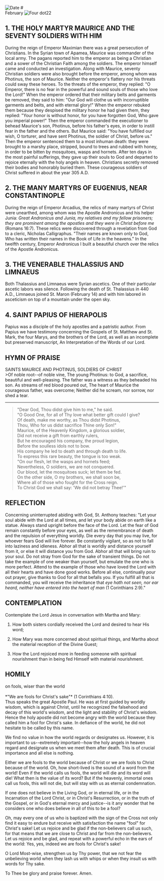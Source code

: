 
<RunningHead />
<Image src="/title-imprint.png" height={50} width={50} alt="Date" className="title-imprint"/>
# <div id="date">February <Image className="four-dot" src="/four-dot.png" height={15} width={15} alt="Four dot" />22</div>

## 1. THE HOLY MARTYR MAURICE AND THE SEVENTY SOLDIERS WITH HIM

During the reign of Emperor Maximian there was a great persecution of Christians. In the Syrian town of Apamea, Maurice was commander of the local army. The pagans reported him to the emperor as being a Christian and a sower of the Christian Faith among the soldiers. The emperor himself came and conducted an investigation. Along with Maurice, seventy Christian soldiers were also brought before the emperor, among whom was Photinus, the son of Maurice. Neither the emperor's flattery nor his threats could sway these heroes. To the threats of the emperor, they replied: "O Emperor, there is no fear in the powerful and sound souls of those who love the Lord!" When the emperor ordered that their military belts and garments be removed, they said to him: "Our God will clothe us with incorruptible garments and belts, and with eternal glory!" When the emperor rebuked them because they despised the military honor he had given them, they replied: "Your honor is without honor, for you have forgotten God, Who gave you imperial power!" Then the emperor commanded the executioner to behead Maurice's son, Photinus, before his father's eyes, in order to instill fear in the father and the others. But Maurice said: "You have fulfilled our wish, O torturer, and have sent Photinus, the soldier of Christ, before us." Then the emperor sentenced them to a most inhuman death: they were brought to a marshy place, stripped, bound to trees and rubbed with honey, in order to be bitten by mosquitoes, wasps and hornets. After ten days in the most painful sufferings, they gave up their souls to God and departed to rejoice eternally with the holy angels in heaven. Christians secretly removed their bodies and honorably buried them. These courageous soldiers of Christ suffered in about the year 305 A.D.

## 2. THE MANY MARTYRS OF EUGENIUS, NEAR CONSTANTINOPLE

During the reign of Emperor Arcadius, the relics of many martyrs of Christ were unearthed, among whom was the Apostle Andronicus and his helper Junia: *Great Andronicus and Junia, my relatives and my fellow prisoners; they are prominent among the apostles and they were in Christ before me* (Romans 16:7). These relics were discovered through a revelation from God to a cleric, Nicholas Calligraphus. "Their names are known only to God, Who has written their names in the Book of Life in the heavens." In the twelfth century, Emperor Andronicus I built a beautiful church over the relics of the Apostle Andronicus.

## 3. THE VENERABLE THALASSIUS AND LIMNAEUS

Both Thalassius and Limnaeus were Syrian ascetics. One of their particular ascetic labors was silence. Following the death of St. Thalassius in 440 A.D., Limnaeus joined St. Maron (February 14) and with him labored in asceticism on top of a mountain under the open sky.

## 4. SAINT PAPIUS OF HIERAPOLIS

Papius was a disciple of the holy apostles and a patristic author. From Papius we have testimony concerning the Gospels of St. Matthew and St. Mark, the four Marys, and the brothers of the Lord, as well as an incomplete but preserved manuscript, An Interpretation of the Words of our Lord.


## HYMN OF PRAISE
<div style={{textAlign:'center', color:'crimson', fontWeight:'bold'}}>
SAINTS MAURICE AND PHOTINUS, SOLDIERS OF CHRIST
</div>
>Of noble root--of noble vine,  
The young Photinus: to God, a sacrifice, beautiful and well-pleasing.  
The father was a witness as they beheaded his son.  
As streams of red blood poured out,  
The heart of Maurice the courageous father, was overcome;  
Neither did he scream, nor sorrow, nor shed a tear.  

---------------

>"Dear God, Thou didst give him to me," he said.  
"O Good One, for all of Thy love what better gift could I give?  
Of death, make me worthy, as Thou didst Photinus,  
Thou, Who for us didst sacrifice Thine only Son!"  
Maurice, of the Heavenly Kingdom, a glorious soldier,  
Did not receive a gift from earthly rulers,  
But he encouraged his company, the proud legion,  
Before the soulless idols not to bow.  
His company he led to death and through death to life.  
To express this rare beauty, the tongue is too weak.  
"On our flesh, let the wasps and hornets feed;  
Nevertheless, O soldiers, we are not conquered.  
Our blood, let the mosquitoes suck; let them be fed.  
On the other side, O my brothers, we shall soon be,  
Where all of those who fought for the Cross reign.  
To Christ God we shall say: 'We did not betray Thee!'"  
 

## REFLECTION

Concerning uninterrupted abiding with God, St. Anthony teaches: "Let your soul abide with the Lord at all times, and let your body abide on earth like a statue. Always stand upright before the face of the Lord. Let the fear of God remain constantly before your eyes, as well as the remembrance of death and the repulsion of everything worldly. Die every day that you may live, for whoever fears God will live forever. Be constantly vigilant, so as not to fall into laziness and idleness. Abhor all that is worldly and distance yourself from it, or else it will distance you from God. Abhor all that will bring ruin to your soul. Do not stray from God for the sake of transient things. Do not take the example of one weaker than yourself, but emulate the one who is more perfect.  Attend to the example of those who have loved the Lord with all their hearts and have done good works. Before all else, continually pour out prayer, give thanks to God for all that befalls you. If you fulfill all that is commanded, you will receive the inheritance that *eye hath not seen, nor ear heard, neither have entered into the heart of man* (1 Corinthians 2:9)."


## CONTEMPLATION

Contemplate the Lord Jesus in conversation with Martha and Mary:

1. How both sisters cordially received the Lord and desired to hear His word;

2. How Mary was more concerned about spiritual things, and Martha about the material reception of the Divine Guest;

3. How the Lord rejoiced more in feeding someone with spiritual nourishment than in being fed Himself with material nourishment.


## HOMILY
<div style={{textAlign:'center', color:'crimson', fontWeight:'bold'}}>
on fools, wiser than the world
</div><br />
<div style={{textAlign:'right'}}>
*"We are fools for Christ's sake"* (1 Corinthians 4:10).
</div>
Thus speaks the great Apostle Paul. He was at first guided by worldly wisdom, which is against Christ, until he recognized the falsehood and decay of this world's wisdom, and the light and stability of Christ's wisdom. Hence the holy apostle did not become angry with the world because they called him a fool for Christ's sake. In defiance of the world, he did not hesitate to be called by this name.

We find no value in how the world regards or designates us. However, it is important to us--extremely important--how the holy angels in heaven regard and designate us when we meet them after death. This is of crucial importance and all else is nothing.

Either we are fools to the world because of Christ or we are fools to Christ because of the world. Oh, how short-lived is the sound of a word from the world! Even if the world calls us fools, the world will die and its word will die! What then is the value of its word? But if the heavenly, immortal ones call us fools, this will not die, but will stay with us as eternal condemnation.

If one does not believe in the Living God, or in eternal life, or in the Incarnation of the Lord Christ, or in Christ's Resurrection, or in the truth of the Gospel, or in God's eternal mercy and justice--is it any wonder that he considers one who does believe in all of this to be a fool?

Oh, may every one of us who is baptized with the sign of the Cross not only find it easy to endure but receive with satisfaction the name "fool" for Christ's sake! Let us rejoice and be glad if the non-believers call us such, for that means that we are close to Christ and far from the non-believers. Let us rejoice and be glad, and repeat with a powerful echo in the ears of the world: Yes, yes, indeed we are fools for Christ's sake!

O Lord Most-wise, strengthen us by Thy power, that we not fear the unbelieving world when they lash us with whips or when they insult us with words for Thy sake.

To Thee be glory and praise forever. Amen.